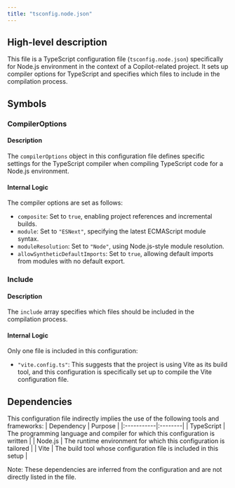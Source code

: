 ```yaml
---
title: "tsconfig.node.json"
---
```


## High-level description
This file is a TypeScript configuration file (`tsconfig.node.json`) specifically for Node.js environment in the context of a Copilot-related project. It sets up compiler options for TypeScript and specifies which files to include in the compilation process.

## Symbols

### CompilerOptions
#### Description
The `compilerOptions` object in this configuration file defines specific settings for the TypeScript compiler when compiling TypeScript code for a Node.js environment.

#### Internal Logic
The compiler options are set as follows:
- `composite`: Set to `true`, enabling project references and incremental builds.
- `module`: Set to `"ESNext"`, specifying the latest ECMAScript module syntax.
- `moduleResolution`: Set to `"Node"`, using Node.js-style module resolution.
- `allowSyntheticDefaultImports`: Set to `true`, allowing default imports from modules with no default export.

### Include
#### Description
The `include` array specifies which files should be included in the compilation process.

#### Internal Logic
Only one file is included in this configuration:
- `"vite.config.ts"`: This suggests that the project is using Vite as its build tool, and this configuration is specifically set up to compile the Vite configuration file.

## Dependencies
This configuration file indirectly implies the use of the following tools and frameworks:
| Dependency | Purpose |
|:-----------|:--------|
| TypeScript | The programming language and compiler for which this configuration is written |
| Node.js | The runtime environment for which this configuration is tailored |
| Vite | The build tool whose configuration file is included in this setup |

Note: These dependencies are inferred from the configuration and are not directly listed in the file.